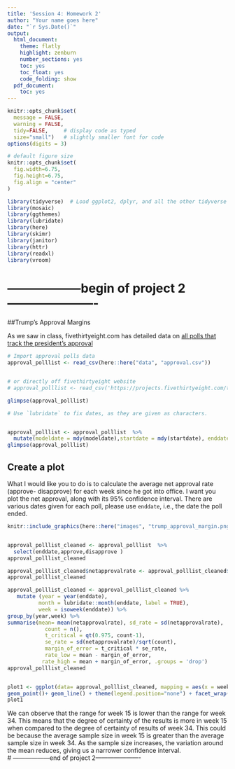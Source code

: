 ```yaml
---
title: 'Session 4: Homework 2'
author: "Your name goes here"
date: "`r Sys.Date()`"
output:
  html_document:
    theme: flatly
    highlight: zenburn
    number_sections: yes
    toc: yes
    toc_float: yes
    code_folding: show
  pdf_document:
    toc: yes
---
```



```r
knitr::opts_chunk$set(
  message = FALSE, 
  warning = FALSE, 
  tidy=FALSE,     # display code as typed
  size="small")   # slightly smaller font for code
options(digits = 3)

# default figure size
knitr::opts_chunk$set(
  fig.width=6.75, 
  fig.height=6.75,
  fig.align = "center"
)
```


```r
library(tidyverse)  # Load ggplot2, dplyr, and all the other tidyverse packages
library(mosaic)
library(ggthemes)
library(lubridate)
library(here)
library(skimr)
library(janitor)
library(httr)
library(readxl)
library(vroom)
```


# ------------------begin of project 2----------------------
##Trump's Approval Margins

As we saw in class, fivethirtyeight.com has detailed data on [all polls that track the president's approval ](https://projects.fivethirtyeight.com/trump-approval-ratings)

```r
# Import approval polls data
approval_polllist <- read_csv(here::here("data", "approval.csv")) 


# or directly off fivethirtyeight website
# approval_polllist <- read_csv('https://projects.fivethirtyeight.com/trump-approval-data/approval_polllist.csv') 

glimpse(approval_polllist)

# Use `lubridate` to fix dates, as they are given as characters.


approval_polllist <- approval_polllist  %>%
  mutate(modeldate = mdy(modeldate),startdate = mdy(startdate), enddate = mdy(enddate))
glimpse(approval_polllist)


```

## Create a plot

What I would like you to do is to calculate the average net approval rate (approve- disapprove) for each week since he got into office. I want you plot the net approval, along with its 95% confidence interval. There are various dates given for each poll, please use `enddate`, i.e., the date the poll ended.

```r
knitr::include_graphics(here::here("images", "trump_approval_margin.png"), error = FALSE)


approval_polllist_cleaned <- approval_polllist  %>%  
  select(enddate,approve,disapprove ) 
approval_polllist_cleaned

approval_polllist_cleaned$netapprovalrate <- approval_polllist_cleaned$approve - approval_polllist_cleaned$disapprove
approval_polllist_cleaned

approval_polllist_cleaned <- approval_polllist_cleaned %>%  
   mutate (year = year(enddate),
          month = lubridate::month(enddate, label = TRUE),
          week = isoweek(enddate)) %>%
group_by(year,week) %>%
summarise(mean= mean(netapprovalrate), sd_rate = sd(netapprovalrate),
            count = n(),
            t_critical = qt(0.975, count-1),
            se_rate = sd(netapprovalrate)/sqrt(count),
            margin_of_error = t_critical * se_rate,
            rate_low = mean - margin_of_error,
           rate_high = mean + margin_of_error, .groups = 'drop') 
approval_polllist_cleaned


plot1 <- ggplot(data= approval_polllist_cleaned, mapping = aes(x = week, y = mean, color = year)) +
geom_point()+ geom_line() + theme(legend.position="none") + facet_wrap(~year) + labs( x = " Weak of the year", y = " Average Net Approval %", title = "Estimating Net Approval (approve-disapprove) for Donald Trump", subtitle = "Weekly average of all polls" ) + scale_x_continuous(breaks = seq(from = 0, to = 52, by = 13))+ scale_y_continuous(breaks = seq(from = -20, to = 7.5, by = 2.5)) + geom_hline(yintercept=0, color = "orange") + geom_ribbon(aes(ymin=rate_low, ymax=rate_high), linetype=1, alpha=0.1) + NULL
plot1 

```
We can observe that the range for week 15 is lower than the range for week 34. This means that the degree of certainty of the results is more in week 15 when compared to the degree of certainty of results of week 34. This could be because the average sample size in week 15 is greater than the average sample size in week 34. As the sample size increases, the variation around the mean reduces, giving us a narrower confidence interval.  
# ------------------end of project 2----------------------